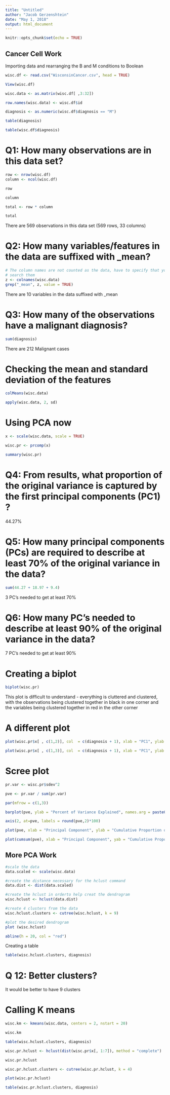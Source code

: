 ```yaml
---
title: "Untitled"
author: "Jacob Gerzenshtein"
date: "May 1, 2018"
output: html_document
---
```


```r
knitr::opts_chunk$set(echo = TRUE)
```

## Cancer Cell Work

Importing data and rearranging the B and M conditions to Boolean 

```r
wisc.df <- read.csv("WisconsinCancer.csv", head = TRUE)

View(wisc.df)

wisc.data <- as.matrix(wisc.df[ ,3:32])

row.names(wisc.data) <- wisc.df$id

diagnosis <- as.numeric(wisc.df$diagnosis == "M")

table(diagnosis)

table(wisc.df$diagnosis)
```

# Q1: How many observations are in this data set? 

```r
row <- nrow(wisc.df)
column <- ncol(wisc.df)

row 

column

total <- row * column

total 

```
There are 569 observations in this data set (569 rows, 33 columns)


# Q2: How many variables/features in the data are suffixed with _mean?

```r
# The column names are not counted as the data, have to specify that you want to 
# search them
z <- colnames(wisc.data)
grep("_mean", z, value = TRUE)
```

There are 10 variables in the data suffixed with _mean


# Q3: How many of the observations have a malignant diagnosis? 

```r
sum(diagnosis)
```

There are 212 Malignant cases 

# Checking the mean and standard deviation of the features 

```r
colMeans(wisc.data)

apply(wisc.data, 2, sd)
```

# Using PCA now 

```r
x <- scale(wisc.data, scale = TRUE)

wisc.pr <- prcomp(x)

summary(wisc.pr)
```


# Q4: From results, what proportion of the original variance is captured by the first principal components (PC1) ?

44.27%

# Q5: How many principal components (PCs) are required to describe at least 70% of the original variance in the data? 

```r
sum(44.27 + 18.97 + 9.4)
```

3 PC's needed to get at least 70% 


# Q6: How many PC's needed to describe at least 90% of the original variance in the data?

7 PC's needed to get at least 90%

# Creating a biplot 

```r
biplot(wisc.pr)
```

This plot is difficult to understand - everything is cluttered and clustered, with the observations being clustered together in black in one corner and the variables being clustered together in red in the other corner 

# A different plot

```r
plot(wisc.pr$x[ , c(1,2)], col  = c(diagnosis + 1), xlab = "PC1", ylab = "PC2")
```


```r
plot(wisc.pr$x[ , c(1,3)], col  = c(diagnosis + 1), xlab = "PC1", ylab = "PC2")
```



# Scree plot

```r
pr.var <- wisc.pr$sdev^2

pve <- pr.var / sum(pr.var)

par(mfrow = c(1,3))

barplot(pve, ylab = "Percent of Variance Explained", names.arg = paste0("PC", 1:length(pve)), las = 2, axes = FALSE) 

axis(2, at=pve, labels = round(pve,2)*100)

plot(pve, xlab = "Principal Component", ylab = "Cumulative Proportion of Variance Explained", ylim = c(0,1), type = "o")

plot(cumsum(pve), xlab = "Principal Component", yab = "Cumulative Proportion of Variance Explained", ylim = c(0,1), type = "o")
```

## More PCA Work

```r
#scale the data
data.scaled <- scale(wisc.data)

#create the distance necessary for the hclust command
data.dist <- dist(data.scaled)

#create the hclust in orderto help creat the dendrogram 
wisc.hclust <- hclust(data.dist)

#create 4 clusters from the data 
wisc.hclust.clusters <- cutree(wisc.hclust, k = 9)

#plot the desired dendrogram 
plot (wisc.hclust)

abline(h = 20, col = "red")
```

Creating a table 

```r
table(wisc.hclust.clusters, diagnosis)
```

# Q 12: Better clusters? 

It would be better to have 9 clusters 

# Calling K means

```r
wisc.km <- kmeans(wisc.data, centers = 2, nstart = 20)

wisc.km
```

```r
table(wisc.hclust.clusters, diagnosis)
```

```r
wisc.pr.hclust <- hclust(dist(wisc.pr$x[, 1:7]), method = "complete")

wisc.pr.hclust
```

```r
wisc.pr.hclust.clusters <- cutree(wisc.pr.hclust, k = 4)

plot(wisc.pr.hclust)
```

```r
table(wisc.pr.hclust.clusters, diagnosis)
```

